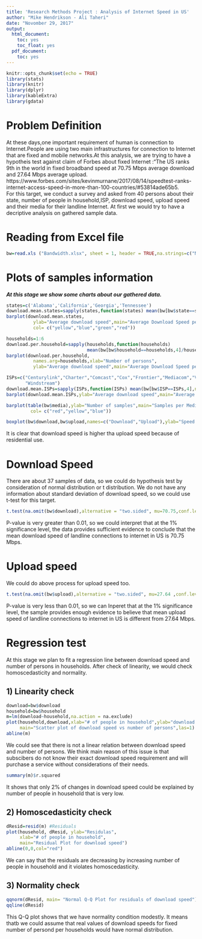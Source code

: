 ```yaml
---
title: 'Research Methods Project : Analysis of Internet Speed in US'
author: "Mike Hendrikson - Ali Taheri"
date: "Novomber 29, 2017"
output:
  html_document:
    toc: yes
    toc_float: yes
  pdf_document:
    toc: yes
---
```


```r
knitr::opts_chunk$set(echo = TRUE)
library(stats)
library(knitr)
library(dplyr)
library(kableExtra)
library(gdata)
```

# Problem Definition

At these days,one important requirement of human is connection to Internet.People are using two main infrastructures for connection to Internet that are fixed and mobile networks.At this analysis, we are trying to have a hypotheis test against claim of Forbes about fixed Internet :"The US ranks 9th in the world in fixed broadband speed at 70.75 Mbps average download and 27.64 Mbps average upload.</br> https://www.forbes.com/sites/kevinmurnane/2017/08/14/speedtest-ranks-internet-access-speed-in-more-than-100-countries/#53814ade65b5. </br> For this target, we conduct a survey and asked from 40 persons about their state, number of people in household,ISP, download speed, upload speed and their media for their landline Internet. At first we would try to have a decriptive analysis on gathered sample data.


# Reading from Excel file
```r
bw=read.xls ("Bandwidth.xlsx", sheet = 1, header = TRUE,na.strings=c("NA"))
```

# Plots of samples information
_**At this stage we show some charts about our gathered data.**_


```r
states=c('Alabama','California','Georgia','Tennessee')
download.mean.states=sapply(states,function(states) mean(bw[bw$state==states,4],na.rm=TRUE))
barplot(download.mean.states,
          ylab="Average download speed",main="Average Download Speed per State",
          col= c("yellow","blue","green","red"))

households=1:6
download.per.household=sapply(households,function(households)
                              mean(bw[bw$household==households,4]/households,na.rm=TRUE))
barplot(download.per.household,
          names.arg=households,xlab="Number of persons",
          ylab="Average download speed",main="Average Download Speed per Person for Household")

ISPs=c("Centurylink","Charter","Comcast","Cox","Frontier","Mediacom","Verizon FiOS",
       "Windstream")
download.mean.ISPs=sapply(ISPs,function(ISPs) mean(bw[bw$ISP==ISPs,4],na.rm=TRUE))
barplot(download.mean.ISPs,ylab="Average download speed",main="Average Download Speed per ISP",las=2)

barplot(table(bw$media),ylab="Number of samples",main="Samples per Media",ylim=c(0,25),
         col= c("red","yellow","blue"))

boxplot(bw$download,bw$upload,names=c("Download","Upload"),ylab="Speed in Mbps",main= "Gathered data about speed")

```

It is clear that download speed is higher tha upload speed because of residential use. 



# Download Speed


There are about 37 samples of data, so we could do hypothesis test by consideration of normal distribution or t distribution. We do not have any information about standard deviation of download speed, so we could use t-test for this target.

```r
t.test(na.omit(bw$download),alternative = "two.sided", mu=70.75,conf.level =.99)
```

P-value is very greater than 0.01, so we could interpret that at the 1% significance level, the data provides sufficient evidence to conclude that the mean download speed of landline connections to internet in US is 70.75 Mbps.


# Upload speed

We could do above process for upload speed too.

```r
t.test(na.omit(bw$upload),alternative = "two.sided", mu=27.64 ,conf.level =.99)
```

P-value is very less than 0.01, so we can Inperet that at the 1% significance level, the sample provides enough evidence to believe that mean upload speed of landline connections to internet in US is different from 27.64 Mbps.


# Regression test
At this stage we plan to fit a regression line between download speed and number of persons in households. After check of linearity, we would check homoscedasticity and normality.

## 1) Linearity check
```r
download=bw$download
household=bw$household
m=lm(download~household,na.action = na.exclude)
plot(household,download,xlab="# of people in household",ylab="download Speed",
     main="Scatter plot of download speed vs number of persons",las=1)
abline(m)

```
We could see that there is not a linear relation between download speed and number of persons. We think main reason of this issue is that subscibers do not know their exact download speed requirement and will purchase a service without considerations of their needs.

```r
summary(m)$r.squared
```

It shows that only 2% of changes in download speed could be explained by number of people in household that is very low.

## 2) Homoscedasticity check
```r
dResid=resid(m) #Residuals
plot(household, dResid, ylab="Residulas",
     xlab="# of people in household",
     main="Residual Plot for download speed")
abline(0,0,col="red")
```

We can say that the residuals are decreasing by increasing number of people in household and it violates homoscedasticity.

## 3) Normality check
```r
qqnorm(dResid, main= "Normal Q-Q Plot for residuals of download speed")
qqline(dResid)
```

This Q-Q plot shows that we have normality condition modestly. It means thatb we could assume that real values of download speeds for fixed number of persond per households would have normal distribution.